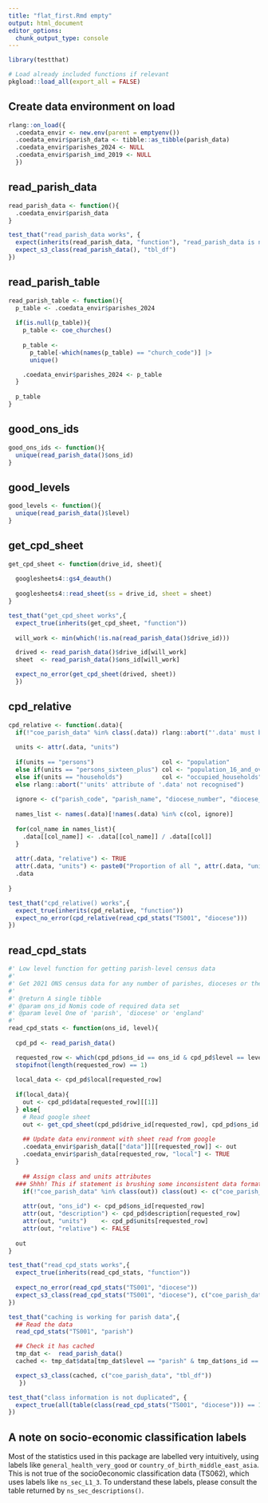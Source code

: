 ```yaml
---
title: "flat_first.Rmd empty"
output: html_document
editor_options: 
  chunk_output_type: console
---
```


```r
library(testthat)
```


```r
# Load already included functions if relevant
pkgload::load_all(export_all = FALSE)
```

## Create data environment on load

```r
rlang::on_load({
  .coedata_envir <- new.env(parent = emptyenv())
  .coedata_envir$parish_data <- tibble::as_tibble(parish_data)
  .coedata_envir$parishes_2024 <- NULL
  .coedata_envir$parish_imd_2019 <- NULL
  })
```

## read_parish_data

```r
read_parish_data <- function(){
  .coedata_envir$parish_data
}
```

```r
test_that("read_parish_data works", {
  expect(inherits(read_parish_data, "function"), "read_parish_data is not a function")
  expect_s3_class(read_parish_data(), "tbl_df")
})
```


## read_parish_table

```r
read_parish_table <- function(){
  p_table <- .coedata_envir$parishes_2024
  
  if(is.null(p_table)){
    p_table <- coe_churches()
    
    p_table <-
      p_table[-which(names(p_table) == "church_code")] |> 
      unique()

    .coedata_envir$parishes_2024 <- p_table
  } 
  
  p_table
}
```

## good_ons_ids

```r
good_ons_ids <- function(){
  unique(read_parish_data()$ons_id)
}
```

## good_levels

```r
good_levels <- function(){
  unique(read_parish_data()$level)
}
```

## get_cpd_sheet

```r
get_cpd_sheet <- function(drive_id, sheet){
  
  googlesheets4::gs4_deauth()
  
  googlesheets4::read_sheet(ss = drive_id, sheet = sheet)
}
```

```r
test_that("get_cpd_sheet works",{
  expect_true(inherits(get_cpd_sheet, "function"))
  
  will_work <- min(which(!is.na(read_parish_data()$drive_id)))

  drived <- read_parish_data()$drive_id[will_work]
  sheet  <- read_parish_data()$ons_id[will_work]

  expect_no_error(get_cpd_sheet(drived, sheet))
  })
```

## cpd_relative

```r
cpd_relative <- function(.data){
  if(!"coe_parish_data" %in% class(.data)) rlang::abort("'.data' must be a coe_parish_data object.")
  
  units <- attr(.data, "units")
  
  if(units == "persons")                   col <- "population"
  else if(units == "persons_sixteen_plus") col <- "population_16_and_over"
  else if(units == "households")           col <- "occupied_households"
  else rlang::abort("'units' attribute of '.data' not recognised")
  
  ignore <- c("parish_code", "parish_name", "diocese_number", "diocese_name")
  
  names_list <- names(.data)[!names(.data) %in% c(col, ignore)]
  
  for(col_name in names_list){
    .data[[col_name]] <- .data[[col_name]] / .data[[col]]
  }
  
  attr(.data, "relative") <- TRUE
  attr(.data, "units") <- paste0("Proportion of all ", attr(.data, "units"))
  .data
  
}
```

```r
test_that("cpd_relative() works",{
  expect_true(inherits(cpd_relative, "function"))
  expect_no_error(cpd_relative(read_cpd_stats("TS001", "diocese")))
})
```

## read_cpd_stats

```r
#' Low level function for getting parish-level census data
#' 
#' Get 2021 ONS census data for any number of parishes, dioceses or the whole of England. Parish data is read from a Google sheet
#' 
#' @return A single tibble
#' @param ons_id Nomis code of required data set
#' @param level One of 'parish', 'diocese' or 'england'
#' 
read_cpd_stats <- function(ons_id, level){
  
  cpd_pd <- read_parish_data()

  requested_row <- which(cpd_pd$ons_id == ons_id & cpd_pd$level == level)
  stopifnot(length(requested_row) == 1)
  
  local_data <- cpd_pd$local[requested_row]
  
  if(local_data){
    out <- cpd_pd$data[requested_row][[1]]
  } else{
    # Read google sheet
    out <- get_cpd_sheet(cpd_pd$drive_id[requested_row], cpd_pd$ons_id[requested_row])
    
    ## Update data environment with sheet read from google
    .coedata_envir$parish_data[["data"]][[requested_row]] <- out
    .coedata_envir$parish_data[requested_row, "local"] <- TRUE
  }
  
    ## Assign class and units attributes
  ### Shhh! This if statement is brushing some inconsistent data formatting under the rug 
    if(!"coe_parish_data" %in% class(out)) class(out) <- c("coe_parish_data", class(out))
  
    attr(out, "ons_id") <- cpd_pd$ons_id[requested_row]
    attr(out, "description") <- cpd_pd$description[requested_row]
    attr(out, "units")    <- cpd_pd$units[requested_row]
    attr(out, "relative") <- FALSE
    
  out
}
```

```r
test_that("read_cpd_stats works",{
  expect_true(inherits(read_cpd_stats, "function"))
  
  expect_no_error(read_cpd_stats("TS001", "diocese"))
  expect_s3_class(read_cpd_stats("TS001", "diocese"), c("coe_parish_data", "tbl_df"))
})

test_that("caching is working for parish data",{
  ## Read the data
  read_cpd_stats("TS001", "parish")

  ## Check it has cached
  tmp_dat <-  read_parish_data()
  cached <- tmp_dat$data[tmp_dat$level == "parish" & tmp_dat$ons_id == "TS001"][[1]]

  expect_s3_class(cached, c("coe_parish_data", "tbl_df"))
   })

test_that("class information is not duplicated", {
  expect_true(all(table(class(read_cpd_stats("TS001", "diocese"))) == 1))
})
```
 
## A note on socio-economic classification labels

Most of the statistics used in this package are labelled very intuitively, using labels like `general_health_very_good` or `country_of_birth_middle_east_asia`. This is not true of the socio0economic classification data (TS062), which uses labels like `ns_sec_L1_3`. To understand these labels, please consult the table returned by `ns_sec_descriptions()`.

